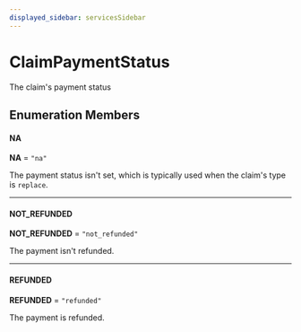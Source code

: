 ```yaml
---
displayed_sidebar: servicesSidebar
---
```



# ClaimPaymentStatus

The claim's payment status

## Enumeration Members

#### NA

 **NA** = `"na"`

The payment status isn't set, which is typically used when the claim's type is `replace`.

___

#### NOT\_REFUNDED

 **NOT\_REFUNDED** = `"not_refunded"`

The payment isn't refunded.

___

#### REFUNDED

 **REFUNDED** = `"refunded"`

The payment is refunded.
